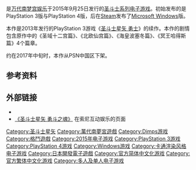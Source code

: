{{TA
| G1=Games
| T=zh-hans:圣斗士星矢 勇斗之魂;zh-hant:聖鬥士星矢 鬥士之魂;
| 1=zh-hans:勇斗之魂;zh-hant:鬥士之魂;
}}
{{Infobox VG
| title = 圣斗士星矢 勇斗之魂
| japanese = 聖闘士星矢 ソルジャーズ・ソウル
| official  = {{vgr|CN|圣斗士星矢 勇斗之魂|TWHK|聖鬥士星矢 鬥士之魂|nocc=yes}}
| developer = [[Dimps|Dimps]]
| publisher = {{vgr|WW|[[万代南梦宫娱乐|万代南梦宫娱乐]]|CN|[[索尼互动娱乐|索尼互动娱乐]]}}
| director =
| writer =
| composer =
| series = [[圣斗士星矢|圣斗士星矢]]
| platforms = {{spml|[[Microsoft_Windows|Microsoft Windows]]|[[PlayStation_3|PlayStation 3]]|[[PlayStation_4|PlayStation 4]]}}
| released = '''PlayStation 3'''、'''PlayStation 4'''<br>{{vgr|JP|2015年9月25日|EU|2015年9月25日|AU|2015年9月25日|NA|2015年10月6日|CN|2016年6月23日（PS4）<ref>{{Cite web |url = https://www.playstation.com.cn/ps4/Saint_Seiya.htm |title = PlayStation®4 游戏 | 圣斗士 |author =  |date =  |publisher = PSN |language = zh-cn |accessdate = 2017-11-24 |archive-date = 2017-12-01 |archive-url = https://web.archive.org/web/20171201035018/https://www.playstation.com.cn/ps4/Saint_Seiya.htm |dead-url = no }}</ref> }}'''Microsoft Windows'''{{vgr|WW|2015年11月26日<ref>{{cite web|url=http://www.destructoid.com/a-saint-seiya-soldier-s-soul-pc-port-will-be-released-this-month-320689.phtml|title=A Saint Seiya: Soldier's Soul PC port will be released this month|publisher=Destructoid|language=en|date=2015-11-13|accessdate=2015-11-15|archive-date=2019-03-24|archive-url=https://web.archive.org/web/20190324180039/https://www.destructoid.com/a-saint-seiya-soldier-s-soul-pc-port-will-be-released-this-month-320689.phtml|dead-url=no}}</ref>}}
| genre = [[格斗游戏|格斗]]
| modes = [[单人电子游戏|单人]]、[[多人电子游戏|多人游戏]]
}}

{{Vgname|圣斗士星矢 勇斗之魂|ja= 聖闘士星矢 ソルジャーズ・ソウル|en= Saint Seiya: Soldiers' Soul|cn=圣斗士星矢 勇斗之魂|tw=聖鬥士星矢 鬥士之魂}}是[[万代南梦宫娱乐|万代南梦宫娱乐]]于2015年9月25日发行的[[聖鬥士星矢#電玩遊戲|圣斗士系列电子游戏]]。初始发布的是PlayStation 3版与PlayStation 4版，后在[[Steam|Steam]]发布了[[Microsoft_Windows|Microsoft Windows]]版。

本作是2013年发行的PlayStation 3游戏《[[圣斗士星矢_勇士|圣斗士星矢 勇士]]》的续作。本作的剧情包含原作中的《圣域十二宫篇》、《北欧仙宫篇》、《海皇波塞冬篇》、《冥王哈得斯篇》4个篇章。

约在2017年中旬时，本作从PSN中国区下架。
== 参考资料 ==
{{reflist}}

== 外部链接 ==

* {{Official|http://seiya-ss.bn-ent.net/}}{{ja}}
* [https://www.playstation.com.cn/ps4/Saint_Seiya.htm 《圣斗士星矢 勇斗之魂》] {{Wayback|url=https://www.playstation.com.cn/ps4/Saint_Seiya.htm |date=20171201035018 }}在索尼互动娱乐的页面{{zh-cn}}

{{聖鬥士星矢}}

[[Category:圣斗士星矢|Category:圣斗士星矢]]
[[Category:萬代南夢宮遊戲|Category:萬代南夢宮遊戲]]
[[Category:Dimps游戏|Category:Dimps游戏]]
[[Category:格鬥遊戲|Category:格鬥遊戲]]
[[Category:2015年电子游戏|Category:2015年电子游戏]]
[[Category:PlayStation_3游戏|Category:PlayStation 3游戏]]
[[Category:PlayStation_4游戏|Category:PlayStation 4游戏]]
[[Category:Windows游戏|Category:Windows游戏]]
[[Category:卡通渲染风格电子游戏|Category:卡通渲染风格电子游戏]]
[[Category:日本開發電子遊戲|Category:日本開發電子遊戲]]
[[Category:官方简体中文化游戏|Category:官方简体中文化游戏]]
[[Category:官方繁体中文化游戏|Category:官方繁体中文化游戏]]
[[Category:多人及单人电子游戏|Category:多人及单人电子游戏]]
